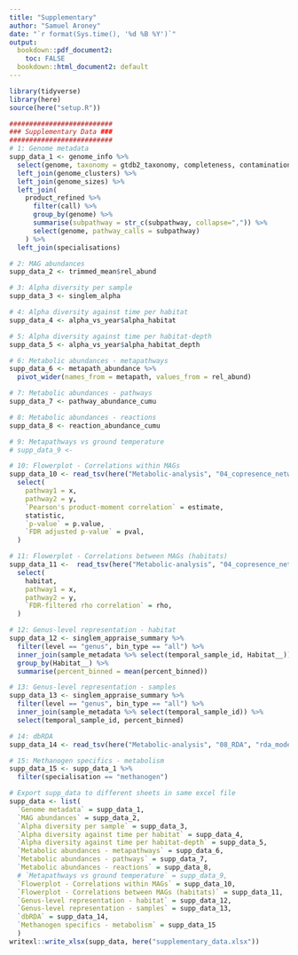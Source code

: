 ---
title: "Supplementary"
author: "Samuel Aroney"
date: "`r format(Sys.time(), '%d %B %Y')`"
output:
  bookdown::pdf_document2:
    toc: FALSE
  bookdown::html_document2: default
---

```{r setup, include=FALSE}
library(tidyverse)
library(here)
source(here("setup.R"))

##########################
### Supplementary Data ###
##########################
# 1: Genome metadata
supp_data_1 <- genome_info %>%
  select(genome, taxonomy = gtdb2_taxonomy, completeness, contamination, genome_set) %>%
  left_join(genome_clusters) %>%
  left_join(genome_sizes) %>%
  left_join(
    product_refined %>%
      filter(call) %>%
      group_by(genome) %>%
      summarise(subpathway = str_c(subpathway, collapse=",")) %>%
      select(genome, pathway_calls = subpathway)
    ) %>%
  left_join(specialisations)

# 2: MAG abundances
supp_data_2 <- trimmed_mean$rel_abund

# 3: Alpha diversity per sample
supp_data_3 <- singlem_alpha

# 4: Alpha diversity against time per habitat
supp_data_4 <- alpha_vs_year$alpha_habitat

# 5: Alpha diversity against time per habitat-depth
supp_data_5 <- alpha_vs_year$alpha_habitat_depth

# 6: Metabolic abundances - metapathways
supp_data_6 <- metapath_abundance %>%
  pivot_wider(names_from = metapath, values_from = rel_abund)

# 7: Metabolic abundances - pathways
supp_data_7 <- pathway_abundance_cumu

# 8: Metabolic abundances - reactions
supp_data_8 <- reaction_abundance_cumu

# 9: Metapathways vs ground temperature
# supp_data_9 <- 

# 10: Flowerplot - Correlations within MAGs
supp_data_10 <- read_tsv(here("Metabolic-analysis", "04_copresence_network", "mags", "genome_copresence.tsv")) %>%
  select(
    pathway1 = x,
    pathway2 = y,
    `Pearson's product-moment correlation` = estimate,
    statistic,
    `p-value` = p.value,
    `FDR adjusted p-value` = pval,
  )

# 11: Flowerplot - Correlations between MAGs (habitats)
supp_data_11 <-  read_tsv(here("Metabolic-analysis", "04_copresence_network", "samples", "habitat_copresence.tsv")) %>%
  select(
    habitat,
    pathway1 = x,
    pathway2 = y,
    `FDR-filtered rho correlation` = rho,
  )

# 12: Genus-level representation - habitat
supp_data_12 <- singlem_appraise_summary %>%
  filter(level == "genus", bin_type == "all") %>%
  inner_join(sample_metadata %>% select(temporal_sample_id, Habitat__)) %>%
  group_by(Habitat__) %>%
  summarise(percent_binned = mean(percent_binned))

# 13: Genus-level representation - samples
supp_data_13 <- singlem_appraise_summary %>%
  filter(level == "genus", bin_type == "all") %>%
  inner_join(sample_metadata %>% select(temporal_sample_id)) %>%
  select(temporal_sample_id, percent_binned)

# 14: dbRDA
supp_data_14 <- read_tsv(here("Metabolic-analysis", "08_RDA", "rda_model_info.tsv"))

# 15: Methanogen specifics - metabolism
supp_data_15 <- supp_data_1 %>%
  filter(specialisation == "methanogen")

# Export supp_data to different sheets in same excel file
supp_data <- list(
  `Genome metadata` = supp_data_1,
  `MAG abundances` = supp_data_2,
  `Alpha diversity per sample` = supp_data_3,
  `Alpha diversity against time per habitat` = supp_data_4,
  `Alpha diversity against time per habitat-depth` = supp_data_5,
  `Metabolic abundances - metapathways` = supp_data_6,
  `Metabolic abundances - pathways` = supp_data_7,
  `Metabolic abundances - reactions` = supp_data_8,
  # `Metapathways vs ground temperature` = supp_data_9,
  `Flowerplot - Correlations within MAGs` = supp_data_10,
  `Flowerplot - Correlations between MAGs (habitats)` = supp_data_11,
  `Genus-level representation - habitat` = supp_data_12,
  `Genus-level representation - samples` = supp_data_13,
  `dbRDA` = supp_data_14,
  `Methanogen specifics - metabolism` = supp_data_15
  )
writexl::write_xlsx(supp_data, here("supplementary_data.xlsx"))
```
